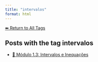 ```yaml
---
title: "intervalos"
format: html
---
```


[⬅ Return to All Tags](../tags.qmd)

## Posts with the tag **intervalos**

- [📘 Módulo 1.3: Intervalos e Inequações](/posts/cursos/matematica/calculo/modulo-1/1.3-intervalos-inequacoes.html)

